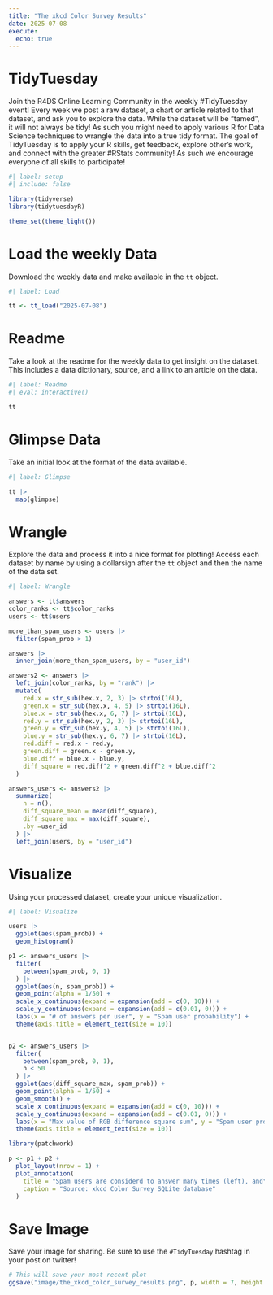 ```yaml
---
title: "The xkcd Color Survey Results"
date: 2025-07-08
execute: 
  echo: true
---
```


# TidyTuesday

Join the R4DS Online Learning Community in the weekly #TidyTuesday event!
Every week we post a raw dataset, a chart or article related to that dataset, and ask you to explore the data.
While the dataset will be “tamed”, it will not always be tidy! As such you might need to apply various R for Data Science techniques to wrangle the data into a true tidy format.
The goal of TidyTuesday is to apply your R skills, get feedback, explore other’s work, and connect with the greater #RStats community!
As such we encourage everyone of all skills to participate!

```r
#| label: setup
#| include: false

library(tidyverse)
library(tidytuesdayR)

theme_set(theme_light())
```

# Load the weekly Data

Download the weekly data and make available in the `tt` object.

```r
#| label: Load

tt <- tt_load("2025-07-08")

```

# Readme

Take a look at the readme for the weekly data to get insight on the dataset.
This includes a data dictionary, source, and a link to an article on the data.

```r
#| label: Readme
#| eval: interactive()

tt

```

# Glimpse Data

Take an initial look at the format of the data available.

```r
#| label: Glimpse

tt |> 
  map(glimpse)
```


# Wrangle

Explore the data and process it into a nice format for plotting! Access each dataset by name by using a dollarsign after the `tt` object and then the name of the data set.

```r
#| label: Wrangle

answers <- tt$answers
color_ranks <- tt$color_ranks
users <- tt$users

```

```r
more_than_spam_users <- users |> 
  filter(spam_prob > 1)

answers |> 
  inner_join(more_than_spam_users, by = "user_id")
```

```r
answers2 <- answers |> 
  left_join(color_ranks, by = "rank") |> 
  mutate(
    red.x = str_sub(hex.x, 2, 3) |> strtoi(16L),
    green.x = str_sub(hex.x, 4, 5) |> strtoi(16L),
    blue.x = str_sub(hex.x, 6, 7) |> strtoi(16L),
    red.y = str_sub(hex.y, 2, 3) |> strtoi(16L),
    green.y = str_sub(hex.y, 4, 5) |> strtoi(16L),
    blue.y = str_sub(hex.y, 6, 7) |> strtoi(16L),
    red.diff = red.x - red.y,
    green.diff = green.x - green.y,
    blue.diff = blue.x - blue.y,
    diff_square = red.diff^2 + green.diff^2 + blue.diff^2
  )

answers_users <- answers2 |> 
  summarize(
    n = n(),
    diff_square_mean = mean(diff_square),
    diff_square_max = max(diff_square),
    .by =user_id
  ) |> 
  left_join(users, by = "user_id")
```


# Visualize

Using your processed dataset, create your unique visualization.

```r
#| label: Visualize

users |> 
  ggplot(aes(spam_prob)) +
  geom_histogram()
```

```r
p1 <- answers_users |> 
  filter(
    between(spam_prob, 0, 1)
  ) |> 
  ggplot(aes(n, spam_prob)) +
  geom_point(alpha = 1/50) +
  scale_x_continuous(expand = expansion(add = c(0, 10))) +
  scale_y_continuous(expand = expansion(add = c(0.01, 0))) +
  labs(x = "# of answers per user", y = "Spam user probability") +
  theme(axis.title = element_text(size = 10))


p2 <- answers_users |> 
  filter(
    between(spam_prob, 0, 1),
    n < 50
  ) |> 
  ggplot(aes(diff_square_max, spam_prob)) +
  geom_point(alpha = 1/50) +
  geom_smooth() +
  scale_x_continuous(expand = expansion(add = c(0, 10))) +
  scale_y_continuous(expand = expansion(add = c(0.01, 0))) +
  labs(x = "Max value of RGB difference square sum", y = "Spam user probability") +
  theme(axis.title = element_text(size = 10))

library(patchwork)

p <- p1 + p2 + 
  plot_layout(nrow = 1) +
  plot_annotation(
    title = "Spam users are considerd to answer many times (left), and\nin case of less than 50 answers, do very incorrect answers (right)",
    caption = "Source: xkcd Color Survey SQLite database"
  )

```

# Save Image

Save your image for sharing. Be sure to use the `#TidyTuesday` hashtag in your post on twitter! 

```r

# This will save your most recent plot
ggsave("image/the_xkcd_color_survey_results.png", p, width = 7, height = 4)
```
